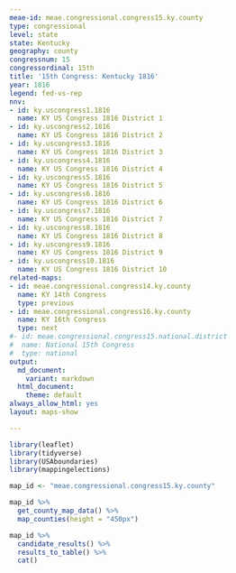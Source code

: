 ```yaml
---
meae-id: meae.congressional.congress15.ky.county
type: congressional
level: state
state: Kentucky
geography: county
congressnum: 15
congressordinal: 15th
title: '15th Congress: Kentucky 1816'
year: 1816
legend: fed-vs-rep
nnv:
- id: ky.uscongress1.1816
  name: KY US Congress 1816 District 1
- id: ky.uscongress2.1816
  name: KY US Congress 1816 District 2
- id: ky.uscongress3.1816
  name: KY US Congress 1816 District 3
- id: ky.uscongress4.1816
  name: KY US Congress 1816 District 4
- id: ky.uscongress5.1816
  name: KY US Congress 1816 District 5
- id: ky.uscongress6.1816
  name: KY US Congress 1816 District 6
- id: ky.uscongress7.1816
  name: KY US Congress 1816 District 7
- id: ky.uscongress8.1816
  name: KY US Congress 1816 District 8
- id: ky.uscongress9.1816
  name: KY US Congress 1816 District 9
- id: ky.uscongress10.1816
  name: KY US Congress 1816 District 10
related-maps:
- id: meae.congressional.congress14.ky.county
  name: KY 14th Congress
  type: previous
- id: meae.congressional.congress16.ky.county
  name: KY 16th Congress
  type: next
#- id: meae.congressional.congress15.national.district
#  name: National 15th Congress
#  type: national
output:
  md_document:
    variant: markdown
  html_document:
    theme: default
always_allow_html: yes
layout: maps-show

---
```


```r
library(leaflet)
library(tidyverse)
library(USAboundaries)
library(mappingelections)

map_id <- "meae.congressional.congress15.ky.county"
```

<div class="map">

```r
map_id %>%
  get_county_map_data() %>%
  map_counties(height = "450px")
```

</div>

<div class="results-table">

```r
map_id %>%
  candidate_results() %>%
  results_to_table() %>%
  cat()
```

</div>

